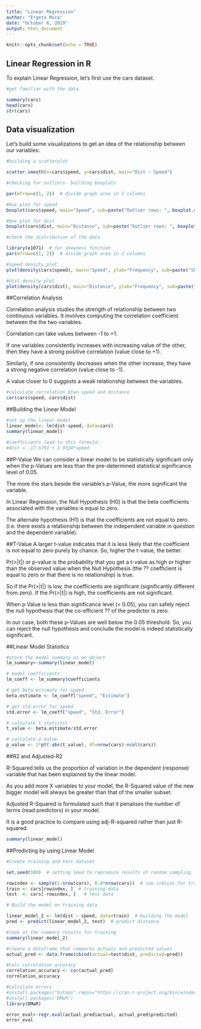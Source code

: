 ---
title: "Linear Regression"
author: "Ergeta Muca"
date: "October 6, 2019"
output: html_document
---

```{r setup, include=FALSE}
knitr::opts_chunk$set(echo = TRUE)
```

## Linear Regression in R

To explain Linear Regression, let's first use the cars dataset. 

```{r cars}

#get familiar with the data

summary(cars)
head(cars)
str(cars)
```


## Data visualization

Let's build some visualizations to get an idea of the relationship between our variables:

```{r pressure, echo=TRUE}
#building a scatterplot

scatter.smooth(x=cars$speed, y=cars$dist, main="Dist ~ Speed")

```

```{r}
#checking for outliers- building boxplots

par(mfrow=c(1, 2))  # divide graph area in 2 columns

#box plot for speed
boxplot(cars$speed, main="Speed", sub=paste("Outlier rows: ", boxplot.stats(cars$speed)$out)) 

#box plot for dist
boxplot(cars$dist, main="Distance", sub=paste("Outlier rows: ", boxplot.stats(cars$dist)$out))

```

```{r}
#check the distribution of the data

library(e1071)  # for skewness function
par(mfrow=c(1, 2))  # divide graph area in 2 columns

#speed density plot
plot(density(cars$speed), main="Speed", ylab="Frequency", sub=paste("Skewness:", round(e1071::skewness(cars$speed), 2)))

#dist density plot
plot(density(cars$dist), main="Distance", ylab="Frequency", sub=paste("Skewness:", round(e1071::skewness(cars$dist), 2)))
```

##Correlation Analysis

Correlation analysis studies the strength of relationship between two continuous variables. It involves computing the correlation coefficient between the the two variables.

Correlation can take values between -1 to +1.

If one variables consistently increases with increasing value of the other, then they have a strong positive correlation (value close to +1).

Similarly, if one consistently decreases when the other increase, they have a strong negative correlation (value close to -1).

A value closer to 0 suggests a weak relationship between the variables.


```{r}
#calculate correlation btwn speed and distance
cor(cars$speed, cars$dist)
```

##Building the Linear Model

```{r}
#set up the linear model
linear_model<- lm(dist~speed, data=cars)
summary(linear_model)

#coefficients lead to this formula:
#dist = -17.5791 + 3.9324*speed

```
##P-Value
We can consider a linear model to be statistically significant only when the p-Values are less than the pre-determined statistical significance level of 0.05.

The more the stars beside the variable's p-Value, the more significant the variable.

In Linear Regression, the Null Hypothesis (H0) is that the beta coefficients associated with the variables is equal to zero.

The alternate hypothesis (H1) is that the coefficients are not equal to zero. (i.e. there exists a relationship between the independent variable in question and the dependent variable).

##T-Value
A larger t-value indicates that it is less likely that the coefficient is not equal to zero purely by chance. So, higher the t-value, the better.

Pr(>|t|) or p-value is the probability that you get a t-value as high or higher than the observed value when the Null Hypothesis (the ?? coefficient is equal to zero or that there is no relationship) is true.

So if the Pr(>|t|) is low, the coefficients are significant (significantly different from zero). If the Pr(>|t|) is high, the coefficients are not significant.


When p Value is less than significance level (< 0.05), you can safely reject the null hypothesis that the co-efficient ?? of the predictor is zero.


In our case,  both these p-Values are well below the 0.05 threshold. So, you can reject the null hypothesis and conclude the model is indeed statistically significant.

##Linear Model Statistics
```{r}

#store the model summary as an object
lm_summary<-summary(linear_model)

# model coefficients
lm_coeff <- lm_summary$coefficients  

# get beta estimate for speed
beta.estimate <- lm_coeff["speed", "Estimate"]

# get std.error for speed  
std.error <- lm_coeff["speed", "Std. Error"]  

# calculate t statistic
t_value <- beta.estimate/std.error  

# calculate p-Value
p_value <- 2*pt(-abs(t_value), df=nrow(cars)-ncol(cars))  

```

##R2 and Adjusted-R2

R-Squared tells us the proportion of variation in the dependent (response) variable that has been explained by the linear model.

As you add more X variables to your model, the R-Squared value of the new bigger model will always be greater than that of the smaller subset.

Adjusted R-Squared is formulated such that it penalises the number of terms (read predictors) in your model.

It is a good practice to compare using adj-R-squared rather than just R-squared.

```{r}
summary(linear_model)
```
##Predicting by using Linear Model

```{r}

#Create training and test dataset

set.seed(100)  # setting seed to reproduce results of random sampling

rowindex <- sample(1:nrow(cars), 0.8*nrow(cars))  # row indices for training data
train <- cars[rowindex, ]  # training data
test  <- cars[-rowindex, ]   # test data

```

```{r}
# Build the model on training data

linear_model_2 <- lm(dist ~ speed, data=train)  # building the model
pred <- predict(linear_model_2, test)  # predict distance

```

```{r}
#look at the summary results for training
summary(linear_model_2)

```

```{r}

#create a dataframe that compares actuals and predicted values
actual_pred <- data.frame(cbind(actual=test$dist, predicted=pred))

#calc correlation accuracy
correlation_accuracy <- cor(actual_pred)
correlation_accuracy

```

```{r}
#Calculate errors
#install.packages("bitops",repos="https://cran.r-project.org/bin/windows/contrib/3.3/bitops_1.0-6.zip",dependencies=TRUE,type="source") 
#install.packages('DMwR')
library(DMwR)

error_eval<-regr.eval(actual_pred$actual, actual_pred$predicted)
error_eval
```

